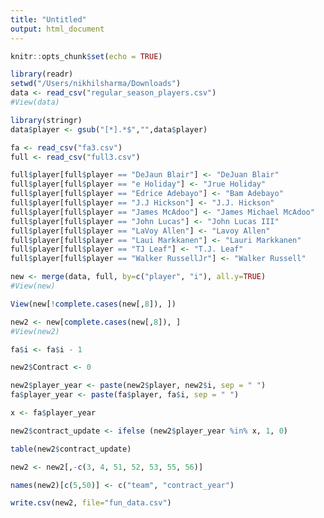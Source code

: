 ```yaml
---
title: "Untitled"
output: html_document
---
```


```r
knitr::opts_chunk$set(echo = TRUE)
```

```r
library(readr)
setwd("/Users/nikhilsharma/Downloads")
data <- read_csv("regular_season_players.csv")
#View(data)
```

```r
library(stringr)
data$player <- gsub("[*].*$","",data$player)
```


```r
fa <- read_csv("fa3.csv")
full <- read_csv("full3.csv")
```

```r
full$player[full$player == "DeJaun Blair"] <- "DeJuan Blair"
full$player[full$player == "e Holiday"] <- "Jrue Holiday"
full$player[full$player == "Edrice Adebayo"] <- "Bam Adebayo"
full$player[full$player == "J.J Hickson"] <- "J.J. Hickson"
full$player[full$player == "James McAdoo"] <- "James Michael McAdoo"
full$player[full$player == "John Lucas"] <- "John Lucas III"
full$player[full$player == "LaVoy Allen"] <- "Lavoy Allen"
full$player[full$player == "Laui Markkanen"] <- "Lauri Markkanen"
full$player[full$player == "TJ Leaf"] <- "T.J. Leaf"
full$player[full$player == "Walker RussellJr"] <- "Walker Russell"
```

```r
new <- merge(data, full, by=c("player", "i"), all.y=TRUE)
#View(new)
```

```r
View(new[!complete.cases(new[,8]), ])
```

```r
new2 <- new[complete.cases(new[,8]), ]
#View(new2)
```

```r
fa$i <- fa$i - 1
```

```r
new2$Contract <- 0
```

```r
new2$player_year <- paste(new2$player, new2$i, sep = " ")
fa$player_year <- paste(fa$player, fa$i, sep = " ")
```

```r
x <- fa$player_year
```

```r
new2$contract_update <- ifelse (new2$player_year %in% x, 1, 0)
```

```r
table(new2$contract_update)
```


```r
new2 <- new2[,-c(3, 4, 51, 52, 53, 55, 56)]
```

```r
names(new2)[c(5,50)] <- c("team", "contract_year")
```

```r
write.csv(new2, file="fun_data.csv")
```


